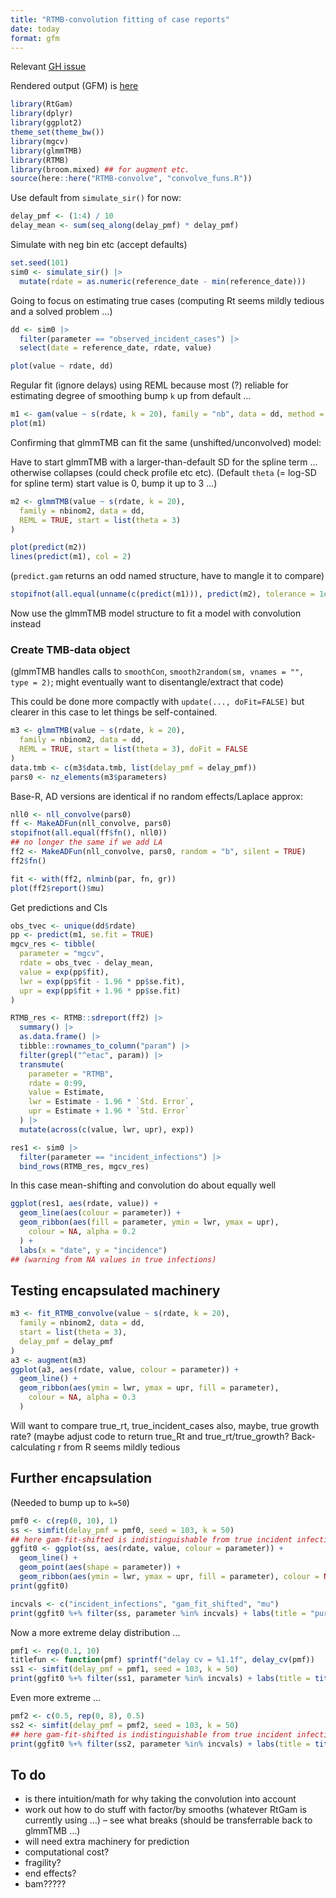 ```yaml
---
title: "RTMB-convolution fitting of case reports"
date: today
format: gfm
---
```


<!--
  html:
    code-fold: true
    code-summary: "Show the code"
    embed-resources: true
        -->

Relevant [GH issue](https://github.com/CDCgov/cfa-gam-rt/issues/88)


Rendered output (GFM) is [here](outputs/convolve.md)

```r
library(RtGam)
library(dplyr)
library(ggplot2)
theme_set(theme_bw())
library(mgcv)
library(glmmTMB)
library(RTMB)
library(broom.mixed) ## for augment etc.
source(here::here("RTMB-convolve", "convolve_funs.R"))
```


Use default from `simulate_sir()` for now:

```r
delay_pmf <- (1:4) / 10
delay_mean <- sum(seq_along(delay_pmf) * delay_pmf)
```

Simulate with neg bin etc (accept defaults)
```r
set.seed(101)
sim0 <- simulate_sir() |>
  mutate(rdate = as.numeric(reference_date - min(reference_date)))
```

Going to focus on estimating true cases (computing Rt seems mildly tedious and a solved problem ...)

```r
dd <- sim0 |>
  filter(parameter == "observed_incident_cases") |>
  select(date = reference_date, rdate, value)
```

```r
plot(value ~ rdate, dd)
```

Regular fit (ignore delays)
using REML because most (?) reliable for estimating degree of smoothing
bump `k` up from default ...


```r
m1 <- gam(value ~ s(rdate, k = 20), family = "nb", data = dd, method = "REML")
plot(m1)
```

Confirming that glmmTMB can fit the same (unshifted/unconvolved) model:

Have to start glmmTMB with a larger-than-default SD for the spline
term ... otherwise collapses (could check profile etc etc). (Default `theta` (= log-SD for spline term)
start value is 0, bump it up to 3 ...)

```r
m2 <- glmmTMB(value ~ s(rdate, k = 20),
  family = nbinom2, data = dd,
  REML = TRUE, start = list(theta = 3)
)
```


```r
plot(predict(m2))
lines(predict(m1), col = 2)
```

(`predict.gam` returns an odd named structure, have to mangle it to compare)
```r
stopifnot(all.equal(unname(c(predict(m1))), predict(m2), tolerance = 1e-6))
```

Now use the glmmTMB model structure to fit a model with convolution instead

### Create TMB-data object

(glmmTMB handles calls to `smoothCon`, `smooth2random(sm, vnames = "", type = 2)`;
might eventually want to disentangle/extract that code)

This could be done more compactly with `update(..., doFit=FALSE)` but clearer in
this case to let things be self-contained.

```r
m3 <- glmmTMB(value ~ s(rdate, k = 20),
  family = nbinom2, data = dd,
  REML = TRUE, start = list(theta = 3), doFit = FALSE
)
data.tmb <- c(m3$data.tmb, list(delay_pmf = delay_pmf))
pars0 <- nz_elements(m3$parameters)
```

Base-R, AD versions are identical if no random effects/Laplace approx:

```r
nll0 <- nll_convolve(pars0)
ff <- MakeADFun(nll_convolve, pars0)
stopifnot(all.equal(ff$fn(), nll0))
## no longer the same if we add LA
ff2 <- MakeADFun(nll_convolve, pars0, random = "b", silent = TRUE)
ff2$fn()
```

```r
fit <- with(ff2, nlminb(par, fn, gr))
plot(ff2$report()$mu)
```

Get predictions and CIs

```r
obs_tvec <- unique(dd$rdate)
pp <- predict(m1, se.fit = TRUE)
mgcv_res <- tibble(
  parameter = "mgcv",
  rdate = obs_tvec - delay_mean,
  value = exp(pp$fit),
  lwr = exp(pp$fit - 1.96 * pp$se.fit),
  upr = exp(pp$fit + 1.96 * pp$se.fit)
)

RTMB_res <- RTMB::sdreport(ff2) |>
  summary() |>
  as.data.frame() |>
  tibble::rownames_to_column("param") |>
  filter(grepl("^etac", param)) |>
  transmute(
    parameter = "RTMB",
    rdate = 0:99,
    value = Estimate,
    lwr = Estimate - 1.96 * `Std. Error`,
    upr = Estimate + 1.96 * `Std. Error`
  ) |>
  mutate(across(c(value, lwr, upr), exp))

res1 <- sim0 |>
  filter(parameter == "incident_infections") |>
  bind_rows(RTMB_res, mgcv_res)
```

In this case mean-shifting and convolution do about equally well

```r
ggplot(res1, aes(rdate, value)) +
  geom_line(aes(colour = parameter)) +
  geom_ribbon(aes(fill = parameter, ymin = lwr, ymax = upr),
    colour = NA, alpha = 0.2
  ) +
  labs(x = "date", y = "incidence")
## (warning from NA values in true infections)
```

## Testing encapsulated machinery

```r
m3 <- fit_RTMB_convolve(value ~ s(rdate, k = 20),
  family = nbinom2, data = dd,
  start = list(theta = 3),
  delay_pmf = delay_pmf
)
a3 <- augment(m3)
ggplot(a3, aes(rdate, value, colour = parameter)) +
  geom_line() +
  geom_ribbon(aes(ymin = lwr, ymax = upr, fill = parameter),
    colour = NA, alpha = 0.3
  )
```

Will want to compare true_rt, true_incident_cases
also, maybe, true growth rate? (maybe adjust code to
return true_Rt and true_rt/true_growth? Back-calculating
r from R seems mildly tedious

## Further encapsulation

(Needed to bump up to `k=50`)

```r
pmf0 <- c(rep(0, 10), 1)
ss <- simfit(delay_pmf = pmf0, seed = 103, k = 50)
## here gam-fit-shifted is indistinguishable from true incident infections
ggfit0 <- ggplot(ss, aes(rdate, value, colour = parameter)) +
  geom_line() +
  geom_point(aes(shape = parameter)) +
  geom_ribbon(aes(ymin = lwr, ymax = upr, fill = parameter), colour = NA, alpha = 0.3)
print(ggfit0)
```

```r
incvals <- c("incident_infections", "gam_fit_shifted", "mu")
print(ggfit0 %+% filter(ss, parameter %in% incvals) + labs(title = "pure delay (CV = 0)"))
```

Now a more extreme delay distribution ...
```r
pmf1 <- rep(0.1, 10)
titlefun <- function(pmf) sprintf("delay cv = %1.1f", delay_cv(pmf))
ss1 <- simfit(delay_pmf = pmf1, seed = 103, k = 50)
print(ggfit0 %+% filter(ss1, parameter %in% incvals) + labs(title = titlefun(pmf1)))
```

Even more extreme ...

```r
pmf2 <- c(0.5, rep(0, 8), 0.5)
ss2 <- simfit(delay_pmf = pmf2, seed = 103, k = 50)
## here gam-fit-shifted is indistinguishable from true incident infections
print(ggfit0 %+% filter(ss2, parameter %in% incvals) + labs(title = titlefun(pmf2)))
```

## To do

* is there intuition/math for why taking the convolution into account
* work out how to do stuff with factor/by smooths (whatever RtGam is currently using ...) -- see what breaks (should be transferrable back to glmmTMB ...)
* will need extra machinery for prediction
* computational cost?
* fragility?
* end effects?
* bam?????
